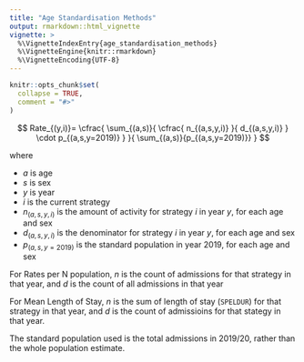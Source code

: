 ```yaml
---
title: "Age Standardisation Methods"
output: rmarkdown::html_vignette
vignette: >
  %\VignetteIndexEntry{age_standardisation_methods}
  %\VignetteEngine{knitr::rmarkdown}
  %\VignetteEncoding{UTF-8}
---
```


```r
knitr::opts_chunk$set(
  collapse = TRUE,
  comment = "#>"
)
```
$$
Rate_{(y,i)}=
\cfrac{
  \sum_{(a,s)}{
    \cfrac{
      n_{(a,s,y,i)}
    }{
      d_{(a,s,y,i)}
    }
    \cdot
    p_{(a,s,y=2019)}
  }
}{
  \sum_{(a,s)}{p_{(a,s,y=2019)}}
}
$$


where

* $a$ is age
* $s$ is sex
* $y$ is year
* $i$ is the current strategy
* $n_{(a,s,y,i)}$ is the amount of activity for strategy $i$ in year $y$, for each age and sex
* $d_{(a,s,y,i)}$ is the denominator for strategy $i$ in year $y$, for each age and sex
* $p_{(a,s,y=2019)}$ is the standard population in year 2019, for each age and sex

For Rates per N population, $n$ is the count of admissions for that strategy in that year, and $d$ is the count of all admissions in that year

For Mean Length of Stay, $n$ is the sum of length of stay (`SPELDUR`) for that strategy in that year, and $d$ is the count of admissioins for that stategy in that year.

The standard population used is the total admissions in 2019/20, rather than the whole population estimate.